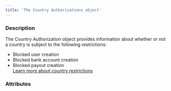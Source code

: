 ```yaml
---
title: 'The Country Authorizations object'
---
```


  
### Description
The Country Authorization object provides information about whether or not a country is subject to the following restrictions:  
- Blocked user creation  
- Blocked bank account creation  
- Blocked payout creation  
<a href="#" class="btn Tertiary normal">Learn more about country restrictions</a>  

### Attributes  

<CountryCode1 />  

<CountryName />  

<Authorization />  

<LastUpdate />